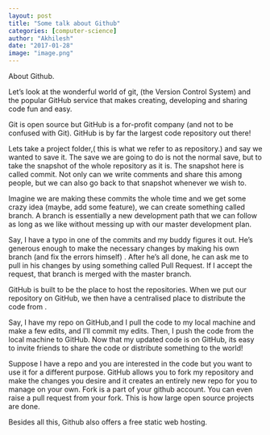 ```yaml
---
layout: post
title: "Some talk about Github"
categories: [computer-science]
author: "Akhilesh"
date: "2017-01-28"
image: "image.png"
---
```

About Github.

Let’s look at the wonderful world of git, (the Version Control System) and the popular GitHub service that makes creating, developing and sharing code fun and easy.

Git is open source but GitHub is a for-profit company (and not to be confused with Git). GitHub is by far the largest code repository out there!

Lets take a project folder,( this is what we refer to as repository.) and say we wanted to save it. The save we are going to do is not the normal save, but to take the snapshot of the whole repository as it is. The snapshot here is called commit. 
Not only can we write comments and share this among people, but we can also go back to that snapshot whenever we wish to.

Imagine we are making these commits the whole time and we get some crazy idea (maybe, add some feature), we can create something called  branch. A branch is essentially a new development path that we can follow as long as we like without messing up with our master development plan.

Say, I have a typo in one of the commits and my buddy figures it out. He’s generous enough to make the necessary changes by making his own branch (and fix the errors himself) . After he’s all done, he can ask me to pull in his changes by using something called Pull Request. If I accept the request, that branch is merged with the master branch.

GitHub is built to be the place to host the repositories.
When we put our repository on GitHub, we then have a centralised place to distribute the code from .

Say, I have my repo on GitHub,and I pull the code to my local machine and make a few edits, and I’ll commit my edits. Then, I push the code from the local machine to GitHub. Now that my updated code is on GitHub, its easy to invite friends to share the code or distribute something  to the world!

Suppose I have a repo and you are interested in the code but you want to use it for a different purpose. GitHub allows you to fork my repository and make the changes you desire  and it creates an entirely new repo for you to manage on your own. Fork is a part of your github account. You can even raise a pull request from your fork.
This is how large open source projects are done.

Besides all this, Github also offers a free static web hosting.
